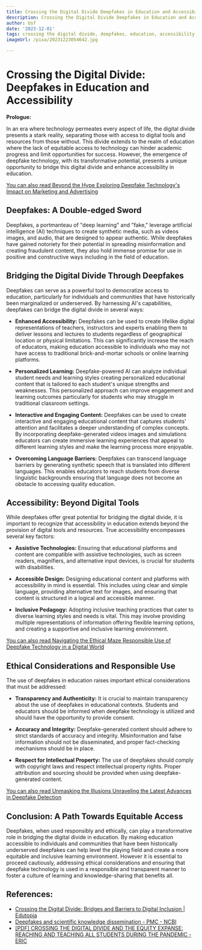 ```yaml
---
title: Crossing the Digital Divide Deepfakes in Education and Accessibility
description: Crossing the Digital Divide Deepfakes in Education and Accessibility
author: Usf
date: '2023-12-01'
tags: crossing the digital divide, deepfakes, education, accessibility
imageUrl: /pixa/20231223054642.jpg

---
```

# Crossing  the Digital Divide: Deepfakes  in Education and Accessibility

**Prologue:**

In an era where technology permeates every aspect of life, the digital divide presents a stark reality, separating those with access to digital tools and resources from those without. This divide extends to the realm of education where the lack  of equitable access to technology can hinder  academic progress and limit opportunities for success. However, the emergence of deepfake technology, with  its transformative potential, presents a unique opportunity to bridge this  digital divide and enhance accessibility in  education.

[You can also read Beyond  the Hype Exploring Deepfake  Technology's Impact on Marketing and Advertising](Beyond%20the%20Hype%20Exploring%20Deepfake%20Technology%27s%20Impact%20on%20Marketing%20and%20Advertising)


## Deepfakes: A Double-edged Sword

Deepfakes, a portmanteau  of  "deep learning" and "fake," leverage artificial intelligence (AI) techniques to create  synthetic media, such as videos images, and  audio, that are designed to appear authentic. While deepfakes have gained  notoriety for their potential  in spreading misinformation and  creating fraudulent content,  they also hold immense promise for use in positive and constructive ways  including in  the field of education.

## Bridging the Digital Divide Through  Deepfakes

Deepfakes can serve  as a  powerful tool to democratize access  to education, particularly  for individuals and communities that have  historically been  marginalized  or underserved. By harnessing AI's capabilities, deepfakes can bridge the digital divide in several ways:

- **Enhanced Accessibility:** Deepfakes can be used to create lifelike digital representations of teachers,  instructors and experts enabling them to deliver lessons and lectures to students regardless of geographical location or physical limitations.  This can significantly increase the reach of educators, making education accessible to individuals who may not have access to traditional brick-and-mortar schools or online learning platforms.

- **Personalized Learning:** Deepfake-powered  AI can analyze individual student needs and learning styles creating personalized educational content that is tailored to each student's unique strengths  and weaknesses. This personalized approach  can  improve engagement and learning outcomes particularly for  students who  may struggle in traditional classroom  settings.

- **Interactive and Engaging Content:**  Deepfakes can be used to create interactive  and engaging educational content that captures students'  attention and facilitates a deeper  understanding of complex  concepts. By incorporating deepfake-generated videos images and  simulations educators can create  immersive learning experiences that appeal to different learning styles and make the learning process more enjoyable.

- **Overcoming Language Barriers:** Deepfakes can transcend language barriers by generating synthetic speech that is translated into different languages. This enables educators to reach students from diverse linguistic backgrounds ensuring that language does not become an obstacle to accessing quality education.

## Accessibility:  Beyond Digital Tools

While deepfakes offer  great  potential for bridging the digital divide, it is  important  to recognize that accessibility in education extends beyond the provision of digital tools and resources. True accessibility encompasses several key factors:

- **Assistive  Technologies:** Ensuring that educational platforms and content are compatible with assistive technologies, such as screen readers, magnifiers, and alternative input devices,  is  crucial for students  with disabilities.

- **Accessible Design:** Designing educational content and  platforms with accessibility in mind  is essential.  This includes using clear and simple language,  providing alternative text for images, and ensuring that content is structured in a logical  and accessible manner.

- **Inclusive Pedagogy:** Adopting inclusive teaching  practices that cater to diverse  learning styles and needs is vital. This may involve providing multiple representations of information offering flexible learning options, and creating  a supportive and inclusive learning environment.

[You can also read Navigating the Ethical Maze Responsible Use of Deepfake Technology in a Digital World](Navigating%20the%20Ethical%20Maze%20Responsible%20Use%20of%20Deepfake%20Technology%20in%20a%20Digital%20World)


## Ethical Considerations and Responsible Use

The use of deepfakes in education  raises important ethical considerations that must be addressed:

- **Transparency and  Authenticity:** It is crucial to maintain  transparency about the use of deepfakes in  educational  contexts. Students and educators should be informed when deepfake technology is utilized and should have the opportunity  to provide consent.

- **Accuracy and Integrity:** Deepfake-generated content should adhere to strict standards of accuracy and integrity. Misinformation and false information should not be  disseminated, and proper fact-checking mechanisms should be in place.

-  **Respect for Intellectual Property:** The use of deepfakes should comply with copyright laws and respect intellectual property rights. Proper attribution and sourcing should be provided when using deepfake-generated content.

[You can also read Unmasking the Illusions Unraveling the Latest Advances in Deepfake Detection](Unmasking%20the%20Illusions%20Unraveling%20the%20Latest%20Advances%20in%20Deepfake%20Detection)


##  Conclusion: A Path Towards Equitable Access

Deepfakes, when used responsibly and ethically, can play a transformative role in bridging the digital divide in education.  By making education accessible to individuals and communities that have been historically underserved deepfakes can help level the playing field and create  a more equitable and inclusive learning environment. However it  is essential to proceed cautiously, addressing ethical considerations and ensuring that deepfake technology is used in a responsible and  transparent manner to foster a culture of  learning and  knowledge-sharing that benefits  all.

## References:
- [Crossing the Digital Divide: Bridges and Barriers to Digital Inclusion | Edutopia](https://www.edutopia.org/digital-divide-technology-access-inclusion)
- [Deepfakes and scientific knowledge dissemination - PMC - NCBI](https://www.ncbi.nlm.nih.gov/pmc/articles/PMC10439167/)
- [[PDF] CROSSING THE DIGITAL DIVIDE AND THE EQUITY EXPANSE: REACHING AND TEACHING ALL STUDENTS DURING THE PANDEMIC - ERIC](https://files.eric.ed.gov/fulltext/EJ1343266.pdf)
